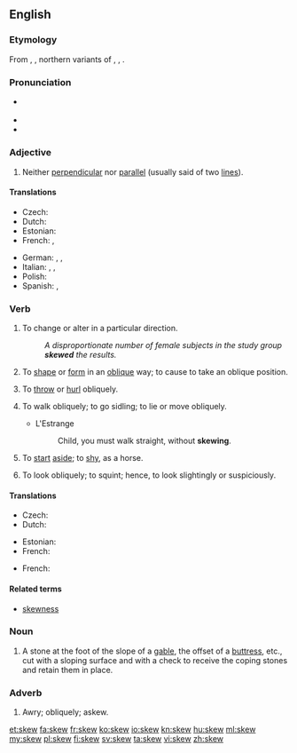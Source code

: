 ==English==

===Etymology===
From {{etyl|fro|en}} {{term|escuer|lang=fro}}, {{term|eskiuer|lang=fro}}, northern variants of {{term|eschuer|lang=fro}}, {{term|eschiver|lang=fro}}, {{term|eschever|lang=fro}}.

===Pronunciation===
* {{a|US}} {{X-SAMPA|/skjuː/}}
* {{audio|en-us-skew.ogg|Audio (US)}}
* {{rhymes|uː}}

===Adjective===
{{en-adj|-}}

# {{context|mathematics|lang=en}} Neither [[perpendicular]] nor [[parallel]] (usually said of two [[line]]s).

====Translations====
{{trans-top|neither perpendicular nor parallel}}
* Czech: {{t|cs|šikmý|m}}
* Dutch: {{t+|nl|scheef}}
* Estonian: {{t|et|kald}}
* French: {{t+|fr|gauche}}, {{t+|fr|oblique}}
{{trans-mid}}
* German: {{t+|de|schräg}}, {{t+|de|schief}}, {{t+|de|windschief}}
* Italian: {{t|it|sghembo}}, {{t+|it|obliquo}}, {{t|it|trasversale}}
* Polish: {{t+|pl|skośny|m}}
* Spanish: {{t+|es|asimétrico}}, {{t+|es|oblicuo}}
{{trans-bottom}}

===Verb===
{{en-verb}}

# {{context|transitive|lang=en}} To change or alter in a particular direction.
#: ''A disproportionate number of female subjects in the study group '''skewed''' the results.''
# {{context|transitive|lang=en}} To [[shape]] or [[form]] in an [[oblique]] way; to cause to take an oblique position.
# {{context|transitive|lang=en}} To [[throw]] or [[hurl]] obliquely.
# {{context|intransitive|lang=en}} To walk obliquely; to go sidling; to lie or move obliquely.
#* L'Estrange
#*: Child, you must walk straight, without '''skewing'''.
# {{context|intransitive|lang=en}} To [[start]] [[aside]]; to [[shy]], as a horse.
# {{context|intransitive|lang=en}} To look obliquely; to squint; hence, to look slightingly or suspiciously.
#: {{rfquotek|Beaumont and Fletcher}}

====Translations====
{{trans-top|to change or alter in a particular direction}}
* Czech: {{t|cs|zkreslit}}
* Dutch: {{t+|nl|afleiden}}
{{trans-mid}}
* Estonian: {{t|et|kallutama}}
* French: {{t+|fr|biaiser}}
{{trans-bottom}}
{{checktrans-top}}
* French: {{t+|fr|fausser}}
{{checktrans-bottom}}

====Related terms====
* [[skewness]]

===Noun===
{{en-noun}}

# {{context|architecture|lang=en}} A stone at the foot of the slope of a [[gable]], the offset of a [[buttress]], etc., cut with a sloping surface and with a check to receive the coping stones and retain them in place.

===Adverb===
{{en-adv}}

# Awry; obliquely; askew.

[[et:skew]]
[[fa:skew]]
[[fr:skew]]
[[ko:skew]]
[[io:skew]]
[[kn:skew]]
[[hu:skew]]
[[ml:skew]]
[[my:skew]]
[[pl:skew]]
[[fi:skew]]
[[sv:skew]]
[[ta:skew]]
[[vi:skew]]
[[zh:skew]]